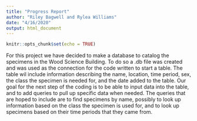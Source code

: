 ```yaml
---
title: "Progress Report"
author: "Riley Bagwell and Rylea Williams"
date: "4/16/2020"
output: html_document
---
```


```r
knitr::opts_chunk$set(echo = TRUE)
```

For this project we have decided to make a database to catalog the specimens in the Wood Science Building. To do so a .db file was created and was used as the connection for the code written to start a table. The table wil include information describing the name, location, time period, sex, the class the specimen is needed for, and the date added to the table. Our goal for the next step of the coding is to be able to input data into the table, and to add queries to pull up specific data when needed. The queries that are hoped to include are to find specimens by name, possibly to look up information based on the class the specimen is used for, and to look up specimens based on their time periods that they came from.

